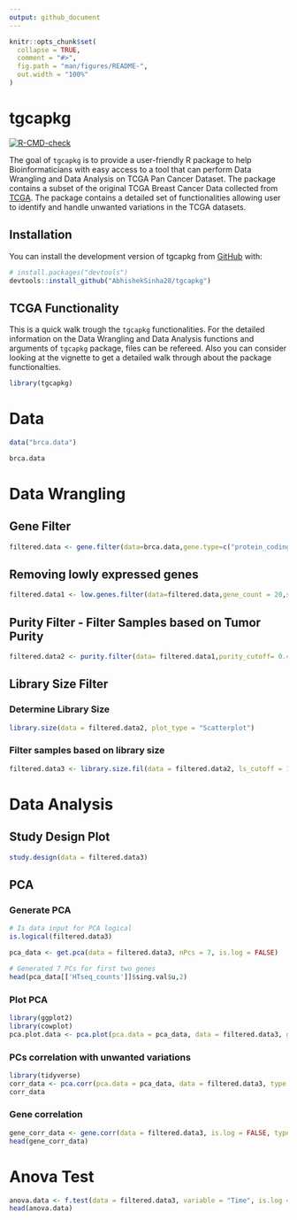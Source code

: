 ```yaml
---
output: github_document
---
```


<!-- README.md is generated from README.Rmd. Please edit that file -->

```r
knitr::opts_chunk$set(
  collapse = TRUE,
  comment = "#>",
  fig.path = "man/figures/README-",
  out.width = "100%"
)
```

# tgcapkg

<!-- badges: start -->
[![R-CMD-check](https://github.com/AbhishekSinha28/tgcapkg/workflows/R-CMD-check/badge.svg)](https://github.com/AbhishekSinha28/tgcapkg/actions)
<!-- badges: end -->

The goal of `tgcapkg` is to provide a user-friendly R package to help Bioinformaticians with easy access to a tool that can perform Data Wrangling and Data Analysis on TCGA Pan Cancer Dataset. The package contains a subset of the original TCGA Breast Cancer Data collected from [TCGA](https://www.cbioportal.org/datasets). The package contains a detailed set of functionalities allowing user to identify and handle unwanted variations in the TCGA datasets.

## Installation

You can install the development version of tgcapkg from [GitHub](https://github.com/) with:

``` r
# install.packages("devtools")
devtools::install_github("AbhishekSinha28/tgcapkg")
```

## TCGA Functionality

This is a quick walk trough the `tgcapkg` functionalities. For the detailed information on the Data Wrangling and Data Analysis functions and arguments of `tgcapkg` package, \code{help} files can be refereed. Also you can consider looking at the vignette to get a detailed walk through about the package functionalties.

```r
library(tgcapkg)
```

# Data

```r
data("brca.data")
```

```r
brca.data
```

# Data Wrangling

## Gene Filter

```r
filtered.data <- gene.filter(data=brca.data,gene.type=c("protein_coding"))
```

## Removing lowly expressed genes

```r
filtered.data1 <- low.genes.filter(data=filtered.data,gene_count = 20,sample_size = 200)
```

## Purity Filter - Filter Samples based on Tumor Purity

```r
filtered.data2 <- purity.filter(data= filtered.data1,purity_cutoff= 0.496)
```

## Library Size Filter

### Determine Library Size

```r
library.size(data = filtered.data2, plot_type = "Scatterplot")
```

### Filter samples based on library size

```r
filtered.data3 <- library.size.fil(data = filtered.data2, ls_cutoff = 17.5)
```


# Data Analysis

## Study Design Plot

```r
study.design(data = filtered.data3)
```

## PCA

### Generate PCA

```r
# Is data input for PCA logical
is.logical(filtered.data3)
```

```r
pca_data <- get.pca(data = filtered.data3, nPcs = 7, is.log = FALSE)
```

```r
# Generated 7 PCs for first two genes
head(pca_data[['HTseq_counts']]$sing.val$u,2)
```

### Plot PCA

```r
library(ggplot2)
library(cowplot)
pca.plot.data <- pca.plot(pca.data = pca_data, data = filtered.data3, group = "Time", plot_type = "DensityPlot", npcs = 3)
```

### PCs correlation with unwanted variations

```r
library(tidyverse)
corr_data <- pca.corr(pca.data = pca_data, data = filtered.data3, type = "purity", nPCs = 7)
corr_data
```
### Gene correlation 

```r
gene_corr_data <- gene.corr(data = filtered.data3, is.log = FALSE, type = "librarysize", cor.method = 'spearman', n.cores = 2)
head(gene_corr_data)
```

# Anova Test

```r
anova.data <- f.test(data = filtered.data3, variable = "Time", is.log = FALSE, n.cores = 2)
head(anova.data)
```

